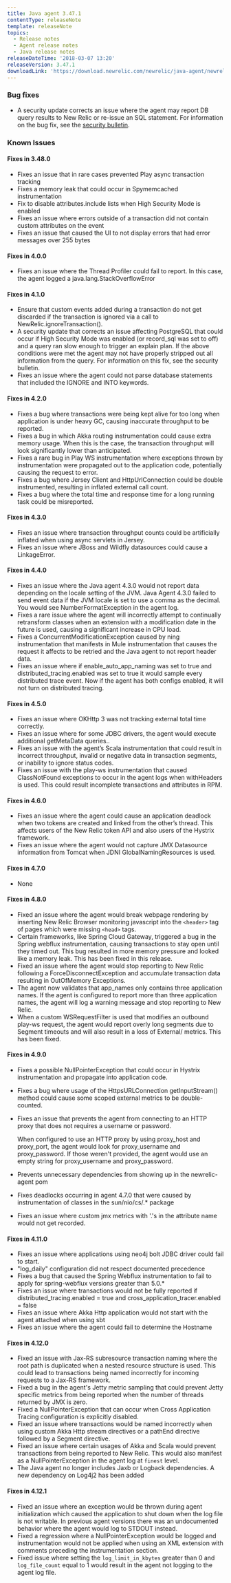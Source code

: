 ```yaml
---
title: Java agent 3.47.1
contentType: releaseNote
template: releaseNote
topics:
  - Release notes
  - Agent release notes
  - Java release notes
releaseDateTime: '2018-03-07 13:20'
releaseVersion: 3.47.1
downloadLink: 'https://download.newrelic.com/newrelic/java-agent/newrelic-agent/3.47.1/'
---
```


### Bug fixes

* A security update corrects an issue where the agent may report DB query results to New Relic or re-issue an SQL statement. For information on the bug fix, see the [security bulletin](https://docs.newrelic.com/docs/using-new-relic/new-relic-security/security-bulletins/security-bulletin-nr18-07).

### Known Issues

#### Fixes in 3.48.0

* Fixes an issue that in rare cases prevented Play async transaction tracking
* Fixes a memory leak that could occur in Spymemcached instrumentation
* Fix to disable attributes.include lists when High Security Mode is enabled
* Fixes an issue where errors outside of a transaction did not contain custom attributes on the event
* Fixes an issue that caused the UI to not display errors that had error messages over 255 bytes

#### Fixes in 4.0.0

* Fixes an issue where the Thread Profiler could fail to report. In this case, the agent logged a java.lang.StackOverflowError

#### Fixes in 4.1.0

* Ensure that custom events added during a transaction do not get discarded if the transaction is ignored via a call to NewRelic.ignoreTransaction().
* A security update that corrects an issue affecting PostgreSQL that could occur if High Security Mode was enabled (or record_sql was set to off) and a query ran slow enough to trigger an explain plan. If the above conditions were met the agent may not have properly stripped out all information from the query. For information on this fix, see the security bulletin.
* Fixes an issue where the agent could not parse database statements that included the IGNORE and INTO keywords.

#### Fixes in 4.2.0

* Fixes a bug where transactions were being kept alive for too long when application is under heavy GC, causing inaccurate throughput to be reported.
* Fixes a bug in which Akka routing instrumentation could cause extra memory usage. When this is the case, the transaction throughput will look significantly lower than anticipated.
* Fixes a rare bug in Play WS instrumentation where exceptions thrown by instrumentation were propagated out to the application code, potentially causing the request to error.
* Fixes a bug where Jersey Client and HttpUrlConnection could be double instrumented, resulting in inflated external call count.
* Fixes a bug where the total time and response time for a long running task could be misreported.

#### Fixes in 4.3.0

* Fixes an issue where transaction throughput counts could be artificially inflated when using async servlets in Jersey.
* Fixes an issue where JBoss and Wildfly datasources could cause a LinkageError.

#### Fixes in 4.4.0

* Fixes an issue where the Java agent 4.3.0 would not report data depending on the locale setting of the JVM. Java Agent 4.3.0 failed to send event data if the JVM locale is set to use a comma as the decimal. You would see NumberFormatException in the agent log.
* Fixes a rare issue where the agent will incorrectly attempt to continually retransform classes when an extension with a modification date in the future is used, causing a significant increase in CPU load.
* Fixes a ConcurrentModificationException caused by ning instrumentation that manifests in Mule instrumentation that causes the request it affects to be retried and the Java agent to not report header data.
* Fixes an issue where if enable_auto_app_naming was set to true and distributed_tracing.enabled was set to true it would sample every distributed trace event. Now if the agent has both configs enabled, it will not turn on distributed tracing.

#### Fixes in 4.5.0

* Fixes an issue where OKHttp 3 was not tracking external total time correctly.
* Fixes an issue where for some JDBC drivers, the agent would execute additional getMetaData queries..
* Fixes an issue with the agent’s Scala instrumentation that could result in incorrect throughput, invalid or negative data in transaction segments, or inability to ignore status codes.
* Fixes an issue with the play-ws instrumentation that caused ClassNotFound exceptions to occur in the agent logs when withHeaders is used. This could result incomplete transactions and attributes in RPM.

#### Fixes in 4.6.0

* Fixes an issue where the agent could cause an application deadlock when two tokens are created and linked from the other’s thread. This affects users of the New Relic token API and also users of the Hystrix framework.
* Fixes an issue where the agent would not capture JMX Datasource information from Tomcat when JDNI GlobalNamingResources is used.

#### Fixes in 4.7.0

* None

#### Fixes in 4.8.0

* Fixed an issue where the agent would break webpage rendering by inserting New Relic Browser monitoring javascript into the `<header>` tag of pages which were missing `<head>` tags.
* Certain frameworks, like Spring Cloud Gateway, triggered a bug in the Spring webflux instrumentation, causing transactions to stay open until they timed out. This bug resulted in more memory pressure and looked like a memory leak. This has been fixed in this release.
* Fixed an issue where the agent would stop reporting to New Relic following a ForceDisconnectException and accumulate transaction data resulting in OutOfMemory Exceptions.
* The agent now validates that app_names only contains three application names. If the agent is configured to report more than three application names, the agent will log a warning message and stop reporting to New Relic.
* When a custom WSRequestFilter is used that modifies an outbound play-ws request, the agent would report overly long segments due to Segment timeouts and will also result in a loss of External/ metrics. This has been fixed.

#### Fixes in 4.9.0

* Fixes a possible NullPointerException that could occur in Hystrix instrumentation and propagate into application code.
* Fixes a bug where usage of the HttpsURLConnection getInputStream() method could cause some scoped external metrics to be double-counted.
* Fixes an issue that prevents the agent from connecting to an HTTP proxy that does not requires a username or password.

  When configured to use an HTTP proxy by using proxy_host and proxy_port, the agent would look for proxy_username and proxy_password. If those weren't provided, the agent would use an empty string for proxy_username and proxy_password.
* Prevents unnecessary dependencies from showing up in the newrelic-agent pom
* Fixes deadlocks occurring in agent 4.7.0 that were caused by instrumentation of classes in the sun/nio/cs/.\* package
* Fixes an issue where custom jmx metrics with '.'s in the attribute name would not get recorded.

#### Fixes in 4.11.0

* Fixes an issue where applications using neo4j bolt JDBC driver could fail to start.
* "log_daily" configuration did not respect documented precedence
* Fixes a bug that caused the Spring Webflux instrumentation to fail to apply for spring-webflux versions greater than 5.0.\*
* Fixes an issue where transactions would not be fully reported if distributed_tracing.enabled = true and cross_application_tracer.enabled = false
* Fixes an issue where Akka Http application would not start with the agent attached when using sbt
* Fixes an issue where the agent could fail to determine the Hostname

#### Fixes in 4.12.0

* Fixed an issue with Jax-RS subresource transaction naming where the root path is duplicated when a nested resource structure is used. This could lead to transactions being named incorrectly for incoming requests to a Jax-RS framework.
* Fixed a bug in the agent's Jetty metric sampling that could prevent Jetty specific metrics from being reported when the number of threads returned by JMX is zero.
* Fixed a NullPointerException that can occur when Cross Application Tracing configuration is explicitly disabled.
* Fixed an issue where transactions would be named incorrectly when using custom Akka Http stream directives or a pathEnd directive followed by a Segment directive.
* Fixed an issue where certain usages of Akka and Scala would prevent transactions from being reported to New Relic. This would also manifest as a NullPointerException in the agent log at `finest` level.
* The Java agent no longer includes Jaxb or Logback dependencies. A new dependency on Log4j2 has been added

#### Fixes in 4.12.1

* Fixed an issue where an exception would be thrown during agent initialization which caused the application to shut down when the log file is not writable. In previous agent versions there was an undocumented behavior where the agent would log to STDOUT instead.
* Fixed a regression where a NullPointerException would be logged and instrumentation would not be applied when using an XML extension with comments preceding the instrumentation section.
* Fixed issue where setting the `log_limit_in_kbytes` greater than 0 and `log_file_count` equal to 1 would result in the agent not logging to the agent log file.
